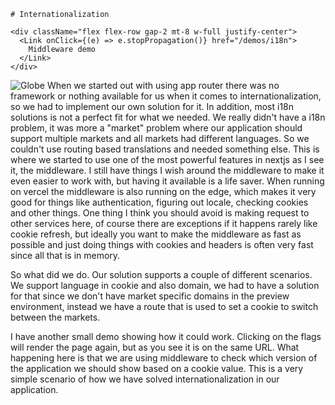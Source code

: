 

<TwoColumns>
  <Column className="flex flex-col justify-center items-center gap-4">
  
    # Internationalization

    <div className="flex flex-row gap-2 mt-8 w-full justify-center">
      <Link onClick={(e) => e.stopPropagation()} href="/demos/i18n">
        Middleware demo
      </Link>
    </div>

  </Column>

  <Column className="flex flex-row justify-center items-center bg-white">
    <Image src={globe} alt="Globe"/>
  </Column>
</TwoColumns>

<Notes>
When we started out with using app router there was no framework or nothing available for us when it comes to internationalization, so we had to implement our own solution for it. In addition, most i18n solutions is not a perfect fit for what we needed. We really didn't have a i18n problem, it was more a "market" problem where our application should support multiple markets and all markets had different languages. So we couldn't use routing based translations and needed something else. This is where we started to use one of the most powerful features in nextjs as I see it, the middleware. I still have things I wish around the middleware to make it even easier to work with, but having it available is a life saver. When running on vercel the middleware is also running on the edge, which makes it very good for things like authentication, figuring out locale, checking cookies and other things. One thing I think you should avoid is making request to other services here, of course there are exceptions if it happens rarely like cookie refresh, but ideally you want to make the middleware as fast as possible and just doing things with cookies and headers is often very fast since all that is in memory.

So what did we do. Our solution supports a couple of different scenarios. We support language in cookie and also domain, we had to have a solution for that since we don't have market specific domains in the preview environment, instead we have a route that is used to set a cookie to switch between the markets.

I have another small demo showing how it could work. Clicking on the flags will render the page again, but as you see it is on the same URL. What happening here is that we are using middleware to check which version of the application we should show based on a cookie value. This is a very simple scenario of how we have solved internationalization in our application.
</Notes>
